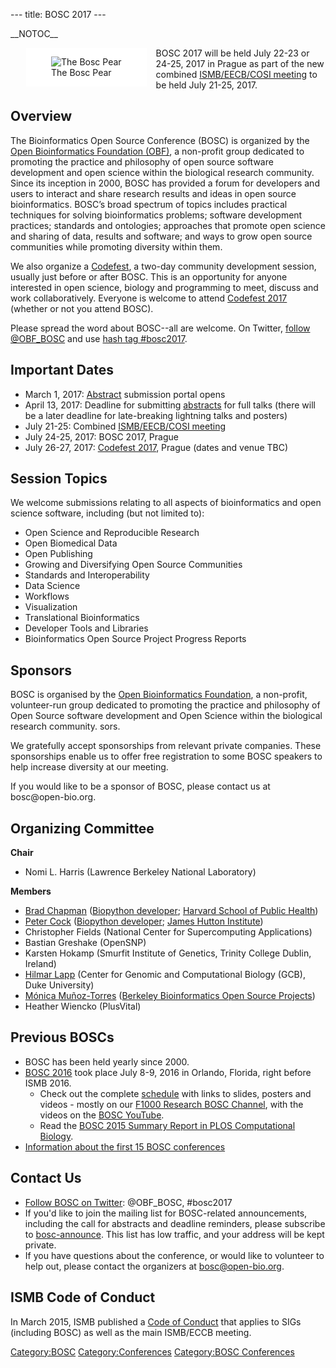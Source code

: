 ---
title: BOSC 2017
---

__NOTOC__

<div style="float:left; maxwidth: 180px; margin-left:25px; margin-right:15px; background-color: #FFFFFF">[[Image:Pear.png|left|The Bosc Pear]]</div>

BOSC 2017 will be held July 22-23 or 24-25, 2017 in Prague as part of the new combined [https://www.iscb.org/ismbeccb2017 ISMB/EECB/COSI meeting] to be held July 21-25, 2017.

== Overview ==

The Bioinformatics Open Source Conference (BOSC) is organized by the [https://www.open-bio.org/wiki/Main_Page Open Bioinformatics Foundation (OBF)], a non-profit group dedicated to promoting the practice and philosophy of open source software development and open science within the biological research community. Since its inception in 2000, BOSC has provided a forum for developers and users to interact and share research results and ideas in open source bioinformatics. BOSC’s broad spectrum of topics includes practical techniques for solving bioinformatics problems; software development practices; standards and ontologies; approaches that promote open science and sharing of data, results and software; and ways to grow open source communities while promoting diversity within them.

We also organize a [[Codefest]], a two-day community development session, usually just before or after BOSC. This is an opportunity for anyone interested in open science, biology and programming to meet, discuss and work collaboratively. Everyone is welcome to attend [[Codefest 2017]] (whether or not you attend BOSC).

Please spread the word about BOSC--all are welcome. On Twitter, [https://twitter.com/OBF_BOSC follow @OBF_BOSC] and use [https://twitter.com/search?q=%23BOSC2017 hash tag #bosc2017].

== Important Dates ==
* March 1, 2017: [[BOSC_Abstract_Submission|Abstract]] submission portal opens
* April 13, 2017: Deadline for submitting [[BOSC_Abstract_Submission|abstracts]] for full talks (there will be a later deadline for late-breaking lightning talks and posters)
* July 21-25: Combined [https://www.iscb.org/ismbeccb2017 ISMB/EECB/COSI meeting]
* July 24-25, 2017: BOSC 2017, Prague
* July 26-27, 2017: [[Codefest 2017]], Prague (dates and venue TBC)

== Session Topics ==
We welcome submissions relating to all aspects of bioinformatics and open science software, including (but not limited to):
* Open Science and Reproducible Research
* Open Biomedical Data
* Open Publishing
* Growing and Diversifying Open Source Communities
* Standards and Interoperability
* Data Science
* Workflows
* Visualization
* Translational Bioinformatics
* Developer Tools and Libraries
* Bioinformatics Open Source Project Progress Reports

== Sponsors ==

BOSC is organised by the [[Main_Page|Open Bioinformatics Foundation]], a non-profit, volunteer-run group dedicated to promoting the practice and philosophy of Open Source software development and Open Science within the biological research community.
sors.

We gratefully accept sponsorships from relevant private companies. These sponsorships enable us to offer free registration to some BOSC speakers to help increase diversity at our meeting.

If you would like to be a sponsor of BOSC, please contact us at bosc@open-bio.org.

== Organizing Committee ==

'''Chair'''

* Nomi L. Harris (Lawrence Berkeley National Laboratory)

'''Members'''

* [http://bcbio.wordpress.com Brad Chapman] ([http://biopython.org Biopython developer]; [http://compbio.sph.harvard.edu/chb/ Harvard School of Public Health])
* [http://www.scri.ac.uk/staff/petercock Peter Cock] ([http://biopython.org Biopython developer]; [http://www.hutton.ac.uk James Hutton Institute])
* Christopher Fields (National Center for Supercomputing Applications)
* Bastian Greshake (OpenSNP)
* Karsten Hokamp (Smurfit Institute of Genetics, Trinity College Dublin, Ireland)
* [http://www.bioperl.org/wiki/Hilmar_Lapp Hilmar Lapp] (Center for Genomic and Computational Biology (GCB), Duke University)
* [http://berkeleybop.org/people/monica-munoz-torres/ Mónica Muñoz-Torres]  ([http://berkeleybop.org/ Berkeley Bioinformatics Open Source Projects])
* Heather Wiencko (PlusVital)

== Previous BOSCs ==

* BOSC has been held yearly since 2000.
* [[BOSC 2016]] took place July 8-9, 2016 in Orlando, Florida, right before ISMB 2016.
** Check out the complete [[BOSC_2015_Schedule|schedule]] with links to slides, posters and videos - mostly on our [http://f1000research.com/channels/BOSC F1000 Research BOSC Channel], with the videos on the [https://www.youtube.com/playlist?list=PLir-OOQiOhXbENjAIFF-JZ0WodnysPqfh BOSC YouTube].
** Read the [http://journals.plos.org/ploscompbiol/article?id=10.1371/journal.pcbi.1004691 BOSC 2015 Summary Report in PLOS Computational Biology].  
* [[Past BOSC conferences | Information about the first 15 BOSC conferences]]

== Contact Us ==

* [https://twitter.com/OBF_BOSC Follow BOSC on Twitter]: @OBF_BOSC, #bosc2017
* If you'd like to join the mailing list for BOSC-related announcements, including the call for abstracts and deadline reminders, please subscribe to [http://lists.open-bio.org/mailman/listinfo/bosc-announce bosc-announce].  This list has low traffic, and your address will be kept private.
* If you have questions about the conference, or would like to volunteer to help out, please contact the organizers at [mailto:bosc@open-bio.org bosc@open-bio.org].

== ISMB Code of Conduct ==

In March 2015, ISMB published a [http://www.iscb.org/ismbeccb2015-general-info/ismbeccb2015-coc Code of Conduct] that applies to SIGs (including BOSC) as well as the main ISMB/ECCB meeting.

[[Category:BOSC]] [[Category:Conferences]]
[[Category:BOSC Conferences]]